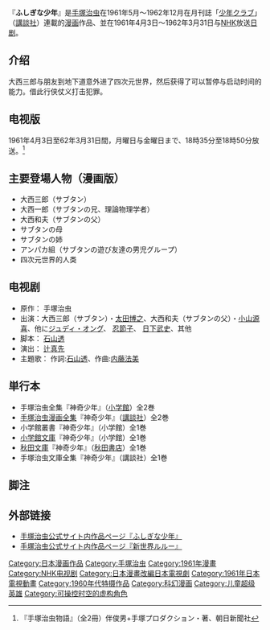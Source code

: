 {{unreferenced|time=2015-02-07T13:34:11+00:00}}
『'''ふしぎな少年'''』是[[手塚治虫|手塚治虫]]在1961年5月～1962年12月在月刊誌「[[少年クラブ|少年クラブ]]」（[[講談社|講談社]]）連載的[[漫画|漫画]]作品、並在1961年4月3日～1962年3月31日与[[日本放送協会|NHK]]放送[[日剧|日剧]]。
==介绍==
大西三郎与朋友到地下道意外进了四次元世界，然后获得了可以暂停与启动时间的能力。借此行侠仗义打击犯罪。
==电视版 ==
1961年4月3日至62年3月31日間，月曜日与金曜日まで、18時35分至18時50分放送。<ref>『手塚治虫物語』（全2冊）伴俊男+手塚プロダクション・著、朝日新聞社</ref>
== 主要登場人物（漫画版） ==
* 大西三郎（サブタン）
* 大西一郎（サブタンの兄、理論物理学者）
* 大西和夫（サブタンの父）
* サブタンの母
* サブタンの姉
* アンパカ組（サブタンの遊び友達の男児グループ）
* 四次元世界的人类
==电视剧==
* 原作： 手塚治虫
* 出演：大西三郎（サブタン）・[[太田博之|太田博之]]、大西和夫（サブタンの父）・[[小山源喜|小山源喜]]、他に[[ジュディ・オング|ジュディ・オング]]、 [[忍節子|忍節子]]、 [[日下武史|日下武史]]、其他
* 脚本： [[石山透|石山透]]
* 演出： [[辻真先|辻真先]]
* 主題歌： 作詞:[[石山透|石山透]]、作曲:[[内藤法美|内藤法美]]
==単行本==
* 手塚治虫全集『神奇少年』（[[小学館|小学館]]）全2巻
* [[手塚治虫漫画全集|手塚治虫漫画全集]]『神奇少年』（[[講談社|講談社]]）全2巻
* 小学館叢書『神奇少年』（小学館）全1巻
* [[小学館文庫|小学館文庫]]『神奇少年』（小学館）全1巻
* [[秋田文庫|秋田文庫]]『神奇少年』（[[秋田書店|秋田書店]]）全1巻
* 手塚治虫文庫全集『神奇少年』（講談社）全1巻
==脚注==
<references/>
== 外部链接==
* [http://tezukaosamu.net/jp/manga/425.html 手塚治虫公式サイト内作品ページ『ふしぎな少年』] {{Wayback|url=http://tezukaosamu.net/jp/manga/425.html |date=20170330171540 }}
* [http://tezukaosamu.net/jp/manga/205.html 手塚治虫公式サイト内作品ページ『新世界ルルー』] {{Wayback|url=http://tezukaosamu.net/jp/manga/205.html |date=20210108025330 }}
{{手塚治虫}}
{{Tv-stub}}
{{Manga-stub}}

{{DEFAULTSORT:ふしきなしようねん}}
[[Category:日本漫画作品|Category:日本漫画作品]]
[[Category:手塚治虫|Category:手塚治虫]]
[[Category:1961年漫畫|Category:1961年漫畫]]
[[Category:NHK电视剧|Category:NHK电视剧]]
[[Category:日本漫畫改編日本電視劇|Category:日本漫畫改編日本電視劇]]
[[Category:1961年日本電視動畫|Category:1961年日本電視動畫]]
[[Category:1960年代特摄作品|Category:1960年代特摄作品]]
[[Category:科幻漫画|Category:科幻漫画]]
[[Category:儿童超级英雄|Category:儿童超级英雄]]
[[Category:可操控时空的虚构角色|Category:可操控时空的虚构角色]]